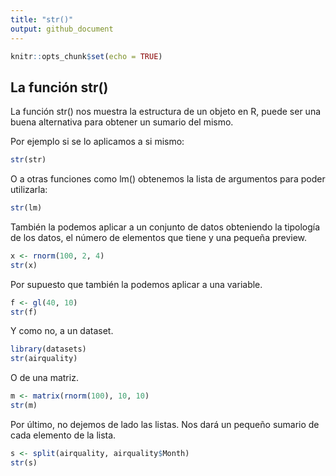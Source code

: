 ```yaml
---
title: "str()"
output: github_document
---
```


```r
knitr::opts_chunk$set(echo = TRUE)
```

## La función str()
La función str() nos muestra la estructura de un objeto en R, puede ser una buena alternativa para obtener un sumario del mismo.

Por ejemplo si se lo aplicamos a si mismo:
```r
str(str)
```

O a otras funciones como lm() obtenemos la lista de argumentos para poder utilizarla:
```r
str(lm)
```

También la podemos aplicar a un conjunto de datos obteniendo la tipología de los datos, el número de elementos que tiene y una pequeña preview.
```r
x <- rnorm(100, 2, 4)
str(x)
```

Por supuesto que también la podemos aplicar a una variable.
```r
f <- gl(40, 10)
str(f)
```

Y como no, a un dataset.
```r
library(datasets)
str(airquality)
```

O de una matriz.
```r
m <- matrix(rnorm(100), 10, 10)
str(m)
```

Por último, no dejemos de lado las listas. Nos dará un pequeño sumario de cada elemento de la lista.
```r
s <- split(airquality, airquality$Month)
str(s)
```